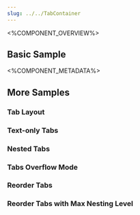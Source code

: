 ```yaml
---
slug: ../../TabContainer
---
```



<%COMPONENT_OVERVIEW%>

## Basic Sample
<Basic />

<%COMPONENT_METADATA%>

## More Samples

### Tab Layout
<TabLayout />

### Text-only Tabs
<TextOnlyTabs />

### Nested Tabs
<NestedTabs />

### Tabs Overflow Mode
<OverflowMode />

### Reorder Tabs
<ReorderTabs />

### Reorder Tabs with Max Nesting Level
<ReorderTabsMaxNestingLevel />
